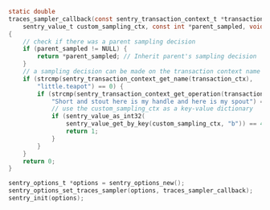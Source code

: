 ```c
static double
traces_sampler_callback(const sentry_transaction_context_t *transaction_ctx,
    sentry_value_t custom_sampling_ctx, const int *parent_sampled, void *user_data)
{
    // check if there was a parent sampling decision
    if (parent_sampled != NULL) {
        return *parent_sampled; // Inherit parent's sampling decision
    }
    // a sampling decision can be made on the transaction context name and operation
    if (strcmp(sentry_transaction_context_get_name(transaction_ctx),
        "little.teapot") == 0) {
        if (strcmp(sentry_transaction_context_get_operation(transaction_ctx),
            "Short and stout here is my handle and here is my spout") == 0) {
            // use the custom_sampling_ctx as a key-value dictionary
            if (sentry_value_as_int32(
                sentry_value_get_by_key(custom_sampling_ctx, "b")) == 42) {
                return 1;
            }
        }
    }
    return 0;
}

sentry_options_t *options = sentry_options_new();
sentry_options_set_traces_sampler(options, traces_sampler_callback);
sentry_init(options);
```
